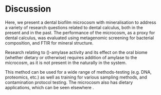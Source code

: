 # Discussion

<!-- Big summary/important statement for the science -->
Here, we present a dental biofilm microcosm with mineralisation to address a variety 
of research questions related to dental calculus, both in the present and in the past.
The performance of the microcosm, as a proxy for dental calculus, was evaluated
using metagenomic screening for bacterial composition, and FTIR for mineral 
structure.
<!-- Scientific findings as extension of previous work -->

<!-- Findings' scientific implications -->

<!-- secondary findings -->

<!-- How this engineering will facilitate future research -->

<!-- Forward-looking statements about the field as a whole -->

<!-- a summary/importance of the engineering aspect of the work -->

<!-- How it facilitates scientific research -->

<!-- limitations of the platform show which questions would be unanswered -->
Research relating to \(\alpha\)-amylase activity and its effect on the oral biome
(whether dietary or otherwise) requires addition of amylase to the microcosm, as
it is not present in the naturally in the system<!-- maybe DNA analysis can explain why... -->.

<!-- How it will facilitate the specific topic of research (e.g. archaeology) -->

This method can be used for a wide range of methods-testing (e.g. DNA, proteomics, etc.) 
as well as training for various sampling methods, and contamination protocol testing.
The microcosm also has dietary applications, which can be seen elsewhere <!-- [bartholdy] -->.